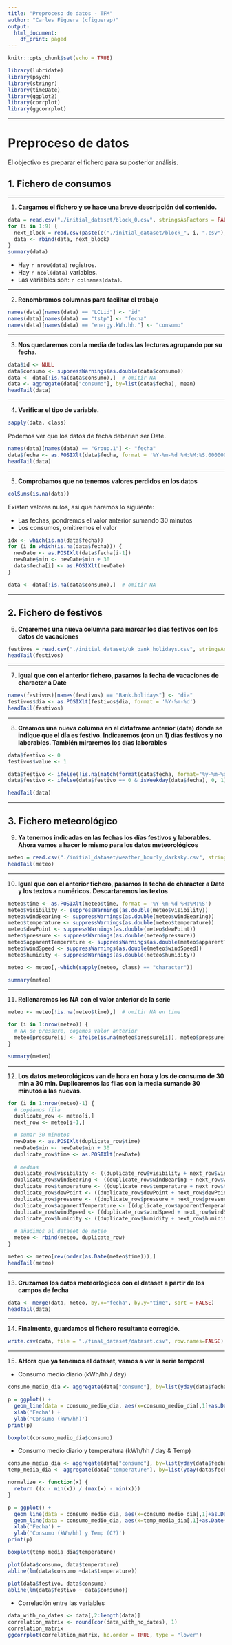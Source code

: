 ```yaml
---
title: "Preproceso de datos - TFM"
author: "Carles Figuera (cfiguerap)"
output:
  html_document:
    df_print: paged
---
```


```r
knitr::opts_chunk$set(echo = TRUE)
```

```r
library(lubridate)
library(psych)
library(stringr)
library(timeDate)
library(ggplot2)
library(corrplot)
library(ggcorrplot)
```

***

# Preproceso de datos

El objectivo es preparar el fichero para su posterior análisis.

## 1. Fichero de consumos

***

(@) __Cargamos el fichero y se hace una breve descripción del contenido.__


```r
data = read.csv("./initial_dataset/block_0.csv", stringsAsFactors = FALSE)
for (i in 1:9) {
  next_block = read.csv(paste(c("./initial_dataset/block_", i, ".csv"), collapse=''), stringsAsFactors = FALSE)
  data <- rbind(data, next_block)
}
summary(data)
```

+ Hay `r nrow(data)` registros.
+ Hay `r ncol(data)` variables.
+ Las variables son: `r colnames(data)`.

***

(@) __Renombramos columnas para facilitar el trabajo__

```r
names(data)[names(data) == "LCLid"] <- "id"
names(data)[names(data) == "tstp"] <- "fecha"
names(data)[names(data) == "energy.kWh.hh."] <- "consumo"
```

***

(@) __Nos quedaremos con la media de todas las lecturas agrupando por su fecha.__

```r
data$id <- NULL
data$consumo <- suppressWarnings(as.double(data$consumo))
data <- data[!is.na(data$consumo),]  # omitir NA
data <- aggregate(data["consumo"], by=list(data$fecha), mean)
headTail(data)
```

*** 

(@) __Verificar el tipo de variable.__

```r
sapply(data, class)
```

Podemos ver que los datos de fecha deberían ser Date.

```r
names(data)[names(data) == "Group.1"] <- "fecha"
data$fecha <- as.POSIXlt(data$fecha, format = '%Y-%m-%d %H:%M:%S.0000000')
headTail(data)
```

***

(@) __Comprobamos que no tenemos valores perdidos en los datos__

```r
colSums(is.na(data))
```

Existen valores nulos, así que haremos lo siguiente:

* Las fechas, pondremos el valor anterior sumando 30 minutos
* Los consumos, omitiremos el valor

```r
idx <- which(is.na(data$fecha))
for (i in which(is.na(data$fecha))) {
  newDate <- as.POSIXlt(data$fecha[i-1])
  newDate$min <- newDate$min + 30
  data$fecha[i] <- as.POSIXlt(newDate)
}

data <- data[!is.na(data$consumo),]  # omitir NA
```

***

## 2. Fichero de festivos

(@) __Crearemos una nueva columna para marcar los días festivos con los datos de vacaciones__

```r
festivos = read.csv("./initial_dataset/uk_bank_holidays.csv", stringsAsFactors = FALSE)
headTail(festivos)
```
***

(@) __Igual que con el anterior fichero, pasamos la fecha de vacaciones de character a Date__

```r
names(festivos)[names(festivos) == "Bank.holidays"] <- "dia"
festivos$dia <- as.POSIXlt(festivos$dia, format = '%Y-%m-%d')
headTail(festivos)
```

***

(@) __Creamos una nueva columna en el dataframe anterior (data) donde se indique que el día es festivo. Indicaremos (con un 1) días festivos y no laborables. También miraremos los días laborables__

```r
data$festivo <- 0
festivos$value <- 1

data$festivo <- ifelse(!is.na(match(format(data$fecha, format="%y-%m-%d"), format(festivos$dia, format="%y-%m-%d"))), 1, 0)
data$festivo <- ifelse(data$festivo == 0 & isWeekday(data$fecha), 0, 1)

headTail(data)
```

***

## 3. Fichero meteorológico


(@) __Ya tenemos indicadas en las fechas los días festivos y laborables. Ahora vamos a hacer lo mismo para los datos meteorológicos__

```r
meteo = read.csv("./initial_dataset/weather_hourly_darksky.csv", stringsAsFactors = FALSE)
headTail(meteo)
```
***

(@) __Igual que con el anterior fichero, pasamos la fecha de character a Date y los textos a numéricos. Descartaremos los textos__

```r
meteo$time <- as.POSIXlt(meteo$time, format = '%Y-%m-%d %H:%M:%S')
meteo$visibility <- suppressWarnings(as.double(meteo$visibility))
meteo$windBearing <- suppressWarnings(as.double(meteo$windBearing))
meteo$temperature <- suppressWarnings(as.double(meteo$temperature))
meteo$dewPoint <- suppressWarnings(as.double(meteo$dewPoint))
meteo$pressure <- suppressWarnings(as.double(meteo$pressure))
meteo$apparentTemperature <- suppressWarnings(as.double(meteo$apparentTemperature))
meteo$windSpeed <- suppressWarnings(as.double(meteo$windSpeed))
meteo$humidity <- suppressWarnings(as.double(meteo$humidity))

meteo <- meteo[,-which(sapply(meteo, class) == "character")]

summary(meteo)
```

***

(@) __Rellenaremos los NA con el valor anterior de la serie__

```r
meteo <- meteo[!is.na(meteo$time),]  # omitir NA en time

for (i in 1:nrow(meteo)) {
  # NA de pressure, cogemos valor anterior
  meteo$pressure[i] <- ifelse(is.na(meteo$pressure[i]), meteo$pressure[i-1], meteo$pressure[i])
}

summary(meteo)
```

***

(@) __Los datos meteorológicos van de hora en hora y los de consumo de 30 min a 30 min. Duplicaremos las filas con la media sumando 30 minutos a las nuevas.__

```r
for (i in 1:nrow(meteo)-1) {
  # copiamos fila
  duplicate_row <- meteo[i,]
  next_row <- meteo[i+1,]

  # sumar 30 minutos
  newDate <- as.POSIXlt(duplicate_row$time)
  newDate$min <- newDate$min + 30
  duplicate_row$time <- as.POSIXlt(newDate)
  
  # medias
  duplicate_row$visibility <- ((duplicate_row$visibility + next_row$visibility) / 2)
  duplicate_row$windBearing <- ((duplicate_row$windBearing + next_row$windBearing) / 2)
  duplicate_row$temperature <- ((duplicate_row$temperature + next_row$temperature) / 2)
  duplicate_row$dewPoint <- ((duplicate_row$dewPoint + next_row$dewPoint) / 2)
  duplicate_row$pressure <- ((duplicate_row$pressure + next_row$pressure) / 2)
  duplicate_row$apparentTemperature <- ((duplicate_row$apparentTemperature + next_row$apparentTemperature) / 2)
  duplicate_row$windSpeed <- ((duplicate_row$windSpeed + next_row$windSpeed) / 2)
  duplicate_row$humidity <- ((duplicate_row$humidity + next_row$humidity) / 2)
  
  # añadimos al dataset de meteo
  meteo <- rbind(meteo, duplicate_row)
}

meteo <- meteo[rev(order(as.Date(meteo$time))),]
headTail(meteo)
```

***

(@) __Cruzamos los datos meteorlógicos con el dataset a partir de los campos de fecha__

```r
data <- merge(data, meteo, by.x="fecha", by.y="time", sort = FALSE)
headTail(data)
```

***

(@) __Finalmente, guardamos el fichero resultante corregido.__

```r
write.csv(data, file = "./final_dataset/dataset.csv", row.names=FALSE)
```

***

(@) __AHora que ya tenemos el dataset, vamos a ver la serie temporal__

* Consumo medio diario (kWh/hh / day)

```r
consumo_medio_dia <- aggregate(data["consumo"], by=list(yday(data$fecha)), mean)

p = ggplot() + 
  geom_line(data = consumo_medio_dia, aes(x=consumo_medio_dia[,1]+as.Date("2013-01-01"), y=consumo_medio_dia$consumo), color='blue') +
  xlab('Fecha') +
  ylab('Consumo (kWh/hh)')
print(p)

boxplot(consumo_medio_dia$consumo)

```

* Consumo medio diario y temperatura (kWh/hh / day & Temp)

```r
consumo_medio_dia <- aggregate(data["consumo"], by=list(yday(data$fecha)), mean)
temp_media_dia <- aggregate(data["temperature"], by=list(yday(data$fecha)), mean)

normalize <- function(x) {
  return ((x - min(x)) / (max(x) - min(x)))
}

p = ggplot() + 
  geom_line(data = consumo_medio_dia, aes(x=consumo_medio_dia[,1]+as.Date("2013-01-01"), y=normalize(consumo_medio_dia$consumo)), color='blue') +
  geom_line(data = consumo_medio_dia, aes(x=temp_media_dia[,1]+as.Date("2013-01-01"), y=normalize(temp_media_dia$temperature)), color='red') +
  xlab('Fecha') +
  ylab('Consumo (kWh/hh) y Temp (C?)')
print(p)

boxplot(temp_media_dia$temperature)

plot(data$consumo, data$temperature)
abline(lm(data$consumo ~data$temperature))

plot(data$festivo, data$consumo)
abline(lm(data$festivo ~ data$consumo))
```

* Correlación entre las variables

```r
data_with_no_dates <- data[,2:length(data)]
correlation_matrix <- round(cor(data_with_no_dates), 1)
correlation_matrix
ggcorrplot(correlation_matrix, hc.order = TRUE, type = "lower")
```

